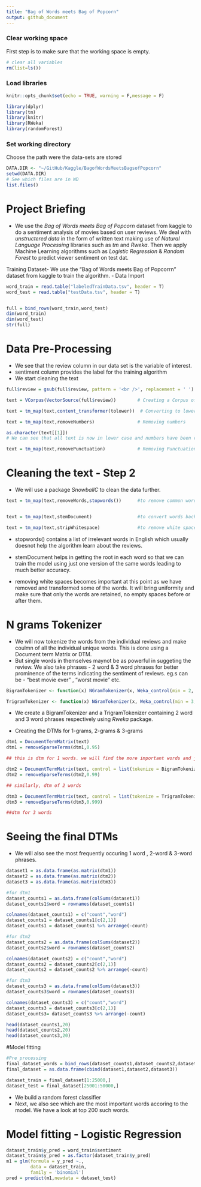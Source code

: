 ```yaml
---
title: "Bag of Words meets Bag of Popcorn"
output: github_document
---
```


### Clear working space
First step is to make sure that the working space is empty.
```r
# clear all variables
rm(list=ls()) 
```

### Load libraries
```r
knitr::opts_chunk$set(echo = TRUE, warning = F,message = F)

library(dplyr)
library(tm)
library(knitr)
library(RWeka)
library(randomForest)
```

### Set working directory
Choose the path were the data-sets are stored
```r
DATA.DIR <- "~/GitHub/Kaggle/BagofWordsMeetsBagsofPopcorn"
setwd(DATA.DIR)
# See which files are in WD
list.files() 
```

# Project Briefing
- We use the *Bag of Words meets Bag of Popcorn* dataset from kaggle to do a sentiment analysis of movies based on user reviews. We deal with *unstructered data* in the form of written text making use of *Natural Language Processing* libraries such as *tm* and *Rweka*. Then we apply Machine Learning algorithms such as *Logistic Regression* & *Random Forest* to predict viewer sentiment on test dat.

Training Dataset- We use the "Bag of Words meets Bag of Popcorrn" dataset from kaggle to train the algorithm.
- Data Import
```r

word_train = read.table("labeledTrainData.tsv", header = T)
word_test = read.table("testData.tsv", header = T)


full = bind_rows(word_train,word_test)
dim(word_train)
dim(word_test)
str(full)
```

# Data Pre-Processing
- We see that the review column in our data set is the variable of interest.
- sentiment column provides the label for the training algorithm
- We start cleaning the text
```r
full$review = gsub(full$review, pattern = '<br />', replacement = ' ')

text = VCorpus(VectorSource(full$review))        # Creating a Corpus of reviews

text = tm_map(text,content_transformer(tolower))  # Converting to lower case

text = tm_map(text,removeNumbers)                # Removing numbers

as.character(text[[1]])
# We can see that all text is now in lower case and numbers have been removed.

text = tm_map(text,removePunctuation)            # Removing Punctuations
```

# Cleaning the text - Step 2
- We will use a package *SnowballC* to clean the data further.
```r
text = tm_map(text,removeWords,stopwords())      #to remove common words


text = tm_map(text,stemDocument)                 #to convert words back to root words.

text = tm_map(text,stripWhitespace)              #to remove white spaces

```

- stopwords() contains a list of irrelevant words in English which usually doesnot help the algorithm learn about the reviews.

- stemDocument helps in getting the root in each word so that we can train the model using just one version of the same words leading to much better accuracy.

- removing white spaces becomes important at this point as we have removed and transformed some of the words. It will bring uniformity and make sure that only the words are retained, no empty spaces before or after them.

# N grams Tokenizer
- We will now tokenize the words from the individual reviews and make coulmn of all the individual unique words. This is done using a Document term Matrix or DTM.
- But single words in themselves maynot be as powerful in suggeting the review. We also take phrases - 2 word & 3 word phrases for better prominence of the terms indicating the sentiment of reviews.
eg.s can be - "best movie ever" , "worst movie" etc.

```r
BigramTokenizer <- function(x) NGramTokenizer(x, Weka_control(min = 2, max = 2))

TrigramTokenizer <- function(x) NGramTokenizer(x, Weka_control(min = 3, max = 3))
```

- We create a BigramTokenizer and a TrigramTokenizer containing 2 word
and 3 word phrases respectively using *Rweka* package.

- Creating the DTMs for 1-grams, 2-grams & 3-grams
```r
dtm1 = DocumentTermMatrix(text)
dtm1 = removeSparseTerms(dtm1,0.95)

## this is dtm for 1 words. we will find the more important words and just use those

dtm2 = DocumentTermMatrix(text, control = list(tokenize = BigramTokenizer))
dtm2 = removeSparseTerms(dtm2,0.99)

## similarly, dtm of 2 words

dtm3 = DocumentTermMatrix(text, control = list(tokenize = TrigramTokenizer))
dtm3 = removeSparseTerms(dtm3,0.999)

##dtm for 3 words

```

# Seeing the final DTMs
- We will also see the most frequently occuring 1 word , 2-word & 3-word phrases.
```r
dataset1 = as.data.frame(as.matrix(dtm1))
dataset2 = as.data.frame(as.matrix(dtm2))
dataset3 = as.data.frame(as.matrix(dtm3))

#for dtm1
dataset_counts1 = as.data.frame(colSums(dataset1))
dataset_counts1$word = rownames(dataset_counts1)

colnames(dataset_counts1) = c("count","word")
dataset_counts1 = dataset_counts1[c(2,1)] 
dataset_counts1 = dataset_counts1 %>% arrange(-count)

#for dtm2
dataset_counts2 = as.data.frame(colSums(dataset2))
dataset_counts2$word = rownames(dataset_counts2)

colnames(dataset_counts2) = c("count","word")
dataset_counts2 = dataset_counts2[c(2,1)] 
dataset_counts2 = dataset_counts2 %>% arrange(-count)

#for dtm3
dataset_counts3 = as.data.frame(colSums(dataset3))
dataset_counts3$word = rownames(dataset_counts3)

colnames(dataset_counts3) = c("count","word")
dataset_counts3 = dataset_counts3[c(2,1)] 
dataset_counts3= dataset_counts3 %>% arrange(-count)

head(dataset_counts1,20)
head(dataset_counts2,20)
head(dataset_counts3,20)
```



#Model fitting

```r
#Pre processing
final_dataset_words = bind_rows(dataset_counts1,dataset_counts2,dataset_counts3) 
final_dataset = as.data.frame(cbind(dataset1,dataset2,dataset3))

dataset_train = final_dataset[1:25000,]
dataset_test = final_dataset[25001:50000,]

```

- We build a random forest classifier
- Next, we also see which are the most important words accoring to the model. We have a look at top 200 such words.

# Model fitting - Logistic Regression

```r

dataset_train$y_pred = word_train$sentiment
dataset_train$y_pred = as.factor(dataset_train$y_pred)
m1 = glm(formula = y_pred ~.,
         data = dataset_train,
         family = 'binomial')
pred = predict(m1,newdata = dataset_test)

```
